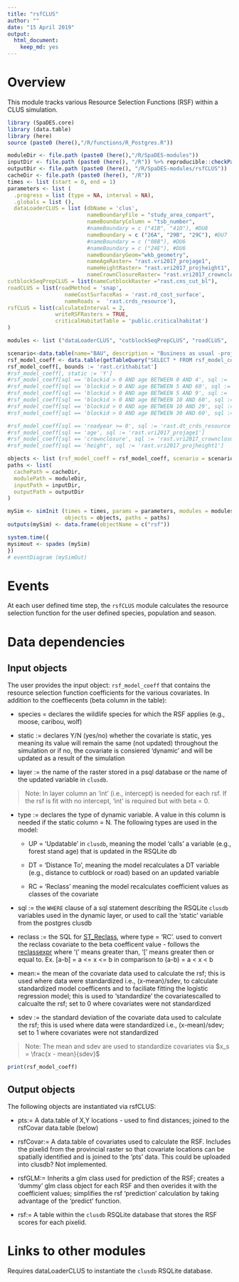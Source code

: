 ```yaml
---
title: "rsfCLUS"
author: ""
date: "15 April 2019"
output:
  html_document: 
    keep_md: yes
---
```


<!--
Copyright 2018 Province of British Columbia
 
Licensed under the Apache License, Version 2.0 (the "License");
you may not use this file except in compliance with the License.
You may obtain a copy of the License at
 
http://www.apache.org/licenses/LICENSE-2.0
 
Unless required by applicable law or agreed to in writing, software distributed under the License is distributed on an "AS IS" BASIS,
WITHOUT WARRANTIES OR CONDITIONS OF ANY KIND, either express or implied.
See the License for the specific language governing permissions and limitations under the License.-->

# Overview

This module tracks various Resource Selection Functions (RSF) within a CLUS simulation. 

```r
library (SpaDES.core)
library (data.table)
library (here)
source (paste0 (here(),"/R/functions/R_Postgres.R"))

moduleDir <- file.path (paste0 (here(),"/R/SpaDES-modules"))
inputDir <- file.path (paste0 (here(), "/R")) %>% reproducible::checkPath (create = TRUE)
outputDir <- file.path (paste0 (here(), "/R/SpaDES-modules/rsfCLUS"))
cacheDir <- file.path (paste0 (here(), "/R"))
times <- list (start = 0, end = 1)
parameters <- list (
  .progress = list (type = NA, interval = NA),
  .globals = list (),
  dataLoaderCLUS = list (dbName = 'clus',
                         nameBoundaryFile = "study_area_compart",
                         nameBoundaryColumn = "tsb_number",
                         #nameBoundary = c ("41B", "41D"), #DU8
                         nameBoundary = c ("26A", "29B", "29C"), #DU7
                         #nameBoundary = c ("08B"), #DU6
                         #nameBoundary = c ("24E"), #DU6
                         nameBoundaryGeom="wkb_geometry",
                         nameAgeRaster= "rast.vri2017_projage1",
                         nameHeightRaster= "rast.vri2017_projheight1",
                         nameCrownClosureRaster= "rast.vri2017_crownclosure"),
cutblockSeqPrepCLUS = list(nameCutblockRaster ="rast.cns_cut_bl"),
roadCLUS = list(roadMethod = 'snap', 
                  nameCostSurfaceRas = 'rast.rd_cost_surface', 
                  nameRoads =  'rast.crds_resource'),
rsfCLUS = list(calculateInterval = 2,
               writeRSFRasters = TRUE,
               criticalHabitatTable = 'public.criticalhabitat')
)

modules <- list ("dataLoaderCLUS", "cutblockSeqPrepCLUS", "roadCLUS",  "rsfCLUS")

scenario<-data.table(name="BAU", description = "Business as usual -projecting current trends")
rsf_model_coeff <- data.table(getTableQuery("SELECT * FROM rsf_model_coeff WHERE species = 'caribou' AND population = 'DU7' and season IN ('S', 'EW', 'LW')"))
rsf_model_coeff[, bounds := 'rast.crithabitat']
#rsf_model_coeff[, static := 'Y']
#rsf_model_coeff[sql == 'blockid > 0 AND age BETWEEN 0 AND 4', sql := 'rast.dt_cutblock_1_4']
#rsf_model_coeff[sql == 'blockid > 0 AND age BETWEEN 5 AND 60', sql := 'rast.dt_cutblock_5o']
#rsf_model_coeff[sql == 'blockid > 0 AND age BETWEEN 5 AND 9', sql := 'rast.dt_cutblock_5_9']
#rsf_model_coeff[sql == 'blockid > 0 AND age BETWEEN 10 AND 60', sql := 'rast.dt_cutblock_10o']
#rsf_model_coeff[sql == 'blockid > 0 AND age BETWEEN 10 AND 29', sql := 'rast.dt_cutblock_10_29']
#rsf_model_coeff[sql == 'blockid > 0 AND age BETWEEN 30 AND 60', sql := 'rast.dt_cutblock_30o']

#rsf_model_coeff[sql == 'roadyear >= 0', sql := 'rast.dt_crds_resource']
#rsf_model_coeff[sql == 'age', sql := 'rast.vri2017_projage1']
#rsf_model_coeff[sql == 'crownclosure', sql := 'rast.vri2017_crownclosure']
#rsf_model_coeff[sql == 'height', sql := 'rast.vri2017_projheight1']

objects <- list (rsf_model_coeff = rsf_model_coeff, scenario = scenario)
paths <- list(
  cachePath = cacheDir,
  modulePath = moduleDir,
  inputPath = inputDir,
  outputPath = outputDir
)

mySim <- simInit (times = times, params = parameters, modules = modules,
                  objects = objects, paths = paths)
outputs(mySim) <- data.frame(objectName = c("rsf"))

system.time({
mysimout <- spades (mySim)
})
# eventDiagram (mySimOut)
```

# Events

At each user defined time step, the `rsfCLUS` module calculates the resource selection function for the user defined species, population and season.

# Data dependencies

## Input objects

The user provides the input object: `rsf_model_coeff` that contains the resource selection function coefficients for the various covariates. In addition to the coeffiecents (beta column in the table): 

* species = declares the wildlife species for which the RSF applies (e.g., moose, caribou, wolf)

* static := declares Y/N (yes/no) whether the covariate is static, yes meaning its value will remain the same (not updated) throughout the simulation or if no, the covariate is consiered 'dynamic' and will be updated as a result of the simulation

* layer := the name of the raster stored in a psql database or the name of the updated variable in `clusdb`. 

>Note: In layer column an 'int' (i.e., intercept) is needed for each rsf. If the rsf is fit with no intercept, 'int' is required but with beta = 0.

* type :=  declares the type of dynamic variable. A value in this column is needed if the static column = N. The following types are used in the model: 

    + UP = 'Updatable' in `clusdb`, meaning the model 'calls' a variable (e.g., forest stand age) 
           that is updated in the RSQLite db 

    + DT = 'Distance To', meaning the model recalculates a DT variable (e.g., distance to cutblock or             road) based on an updated variable  

    + RC = 'Reclass' meaning the model recalculates coefficient values as classes of the covariate

* sql := the `WHERE` clause of a sql statement describing the RSQLite `clusdb` variables used in the dynamic layer, or used to call the 'static' variable from the postgres clusdb 

* reclass := the SQL for [ST_Reclass](https://postgis.net/docs/RT_ST_Reclass.html), where type = 'RC'. used to convert the reclass covariate to the beta coefficent value - follows the [reclassexpr](https://postgis.net/docs/reclassarg.html) where '(' means greater than, '[' means greater then or equal to. Ex. [a-b] = a <= x <= b in comparison to (a-b) = a < x < b

* mean:= the mean of the covariate data used to calculate the rsf; this is used where data were standardized i.e., (x-mean)/sdev, to calculate standardized model coefficents and to faciliate fitting the logistic regression model; this is used to 'standardize' the covariatescalled to calcualte the rsf; set to 0 where covariates were not standardized 

* sdev := the standard deviation of the covariate data used to calculate the rsf; this is used where data were standardized i.e., (x-mean)/sdev; set to 1 where covariates were not standardized 

>Note: The mean and sdev are used to standardize covariates via $x_s = \frac{x - mean}{sdev}$


```r
print(rsf_model_coeff)
```

## Output objects

The following objects are instantiated via rsfCLUS:

* pts:= A data.table of X,Y locations - used to find distances; joined to the rsfCovar data.table (below)

* rsfCovar:= A data.table of covariates used to calculate the RSF. Includes the pixelid from the provincial raster so that covariate locations can be spatially identified and is joined to the 'pts' data. This could be uploaded into clusdb? Not implemented.

* rsfGLM:= Inherits a glm class used for prediction of the RSF; creates a 'dummy' glm class object for each RSF and then overides it with the coefficient values; simplifies the rsf 'prediction' calculation by taking advantage of the 'predict' function.

* rsf:= A table within the `clusdb` RSQLite database that stores the RSF scores for each pixelid.    

# Links to other modules

Requires dataLoaderCLUS to instantiate the `clusdb` RSQLite database.

